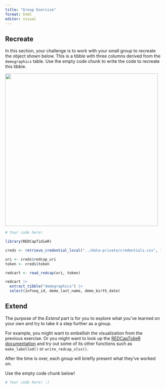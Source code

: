 ```yaml
---
title: "Group Exercise"
format: html
editor: visual
---
```


## Recreate

In this section, your challenge is to work with your small group to recreate the object shown below. This is a tibble with three columns derived from the `demographics` table. Use the empty code chunk to write the code to recreate this tibble.

![](recreate_tbl.png){width="494"}

```r
# Your code here!

library(REDCapTidieR)

creds <- retrieve_credential_local("../data-private/credentials.csv", 1)

uri <- creds$redcap_uri
token <- creds$token

redcart <- read_redcap(uri, token)

redcart |>
  extract_tibble("demographics") |>
  select(infseq_id, demo_last_name, demo_birth_date)
```

## Extend

The purpose of the *Extend* part is for you to explore what you've learned on your own and try to take it a step further as a group.

For example, you might want to embellish the visualization from the previous exercise. Or you might want to look up the [REDCapTidieR documentation](https://chop-cgtinformatics.github.io/REDCapTidieR/reference/index.html) and try out some of its other functions such as `make_labelled()` or `write_redcap_xlsx()`.

After the time is over, each group will briefly present what they've worked on.

Use the empty code chunk below!

```r
# Your code here! :)


```
